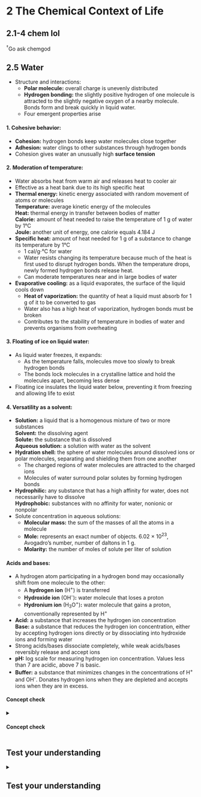 # **2** The Chemical Context of Life {#chem}

## **2.1-4** chem lol
<a class="footref">^&dagger;^</a><span class="footbody">Go ask chemgod</span>

## **2.5** Water
- Structure and interactions:
    - **Polar molecule:** overall charge is unevenly distributed
    - **Hydrogen bonding:** the slightly positive hydrogen of one molecule is attracted to the slightly negative oxygen of a nearby molecule. Bonds form and break quickly in liquid water.
    - Four emergent properties arise

#### 1. Cohesive behavior:
- **Cohesion:** hydrogen bonds keep water molecules close together
- **Adhesion:** water clings to other substances through hydrogen bonds
- Cohesion gives water an unusually high **surface tension**

#### 2. Moderation of temperature:
- Water absorbs heat from warm air and releases heat to cooler air
- Effective as a heat bank due to its high specific heat
- **Thermal energy:** kinetic energy associated with random movement of atoms or molecules  
    **Temperature:** average kinetic energy of the molecules  
    **Heat:** thermal energy in transfer between bodies of matter  
    **Calorie:** amount of heat needed to raise the temperature of 1 g of water by 1&deg;C  
    **Joule:** another unit of energy, one calorie equals 4.184 J
- **Specific heat:** amount of heat needed for 1 g of a substance to change its temperature by 1&deg;C
    - 1 cal/g$\cdot$&deg;C for water
    - Water resists changing its temperature because much of the heat is first used to disrupt hydrogen bonds. When the temperature drops, newly formed hydrogen bonds release heat.
    - Can moderate temperatures near and in large bodies of water
- **Evaporative cooling:** as a liquid evaporates, the surface of the liquid cools down
    - **Heat of vaporization:** the quantity of heat a liquid must absorb for 1 g of it to be converted to gas
    - Water also has a high heat of vaporization, hydrogen bonds must be broken
    - Contributes to the stability of temperature in bodies of water and prevents organisms from overheating

#### 3. Floating of ice on liquid water:
- As liquid water freezes, it expands:
    - As the temperature falls, molecules move too slowly to break hydrogen bonds
    - The bonds lock molecules in a crystalline lattice and hold the molecules apart, becoming less dense
- Floating ice insulates the liquid water below, preventing it from freezing and allowing life to exist

#### 4. Versatility as a solvent:
- **Solution:** a liquid that is a homogenous mixture of two or more substances  
    **Solvent:** the dissolving agent  
    **Solute:** the substance that is dissolved  
    **Aqueous solution:** a solution with water as the solvent
- **Hydration shell:** the sphere of water molecules around dissolved ions or polar molecules, separating and shielding them from one another
    - The charged regions of water molecules are attracted to the charged ions
    - Molecules of water surround polar solutes by forming hydrogen bonds
- **Hydrophilic:** any substance that has a high affinity for water, does not necessarily have to dissolve  
    **Hydrophobic:** substances with no affinity for water, nonionic or nonpolar
- Solute concentration in aqueous solutions:
    - **Molecular mass:** the sum of the masses of all the atoms in a molecule
    - **Mole:** represents an exact number of objects. 6.02 $\times$ 10^23^, Avogadro's number, number of daltons in 1 g.
    - **Molarity:** the number of moles of solute per liter of solution

#### Acids and bases:
- A hydrogen atom participating in a hydrogen bond may occasionally shift from one molecule to the other:
    - A **hydrogen ion** (H^+^) is transferred
    - **Hydroxide ion** (OH^-^)**:** water molecule that loses a proton
    - **Hydronium ion** (H~3~O^+^)**:** water molecule that gains a proton, conventionally represented by H^+^
- **Acid:** a substance that increases the hydrogen ion concentration  
    **Base:** a substance that reduces the hydrogen ion concentration, either by accepting hydrogen ions directly or by dissociating into hydroxide ions and forming water
- Strong acids/bases dissociate completely, while weak acids/bases reversibly release and accept ions
- **pH:** log scale for measuring hydrogen ion concentration. Values less than 7 are acidic, above 7 is basic.
- **Buffer:** a substance that minimizes changes in the concentrations of H^+^ and OH^-^. Donates hydrogen ions when they are depleted and accepts ions when they are in excess.

#### Concept check {.review}
<details>
<summary><h4>Concept check</h4></summary>

1. Describe how properties of water contribute to the upward movement of water in a tree.
    <blockquote class="spoiler">
    <p>Hydrogen bonds hold neighboring water molecules together. This cohesion helps the chain of water molecules move upward against gravity in water-conducting cells as water evaporates from the leaves. Adhesion between water molecules and the walls of the water-conducting cells also helps counter gravity.</p>
    </blockquote>

2. How can the freezing of water crack boulders?
    <blockquote class="spoiler">
    <p>As water freezes, it expands because water molecules move farther apart in forming ice crystals. When there is water in a crevice of a boulder, expansion due to freezing may crack the boulder.</p>
    </blockquote>

3. The concentration of the appetite-regulating hormone ghrelin is about 1.3 $\times$ 10^–10^ _M_ in a fasting person. How many molecules of ghrelin are in 1 L of blood?
    <blockquote class="spoiler">
    <p>A liter of blood would contain 7.8 $\times$ 10^13^ molecules of ghrelin (1.3 $\times$ 10^–10^ moles per liter $\times$ 6.02 $\times$ 10^23^ molecules per mole).</p>
    </blockquote>

4. Compared with a basic solution at pH 9, the same volume of an acidic solution at pH 4 has ___ times as many hydrogen ions (H^+^).
    <blockquote class="spoiler">
    <p>10^5^</p>
    </blockquote>

5. What would be the effect on the properties of the water molecule if oxygen and hydrogen had equal electronegativity?
    <blockquote class="spoiler">
    <p>The covalent bonds of water molecules would not be polar, and water molecules would not form hydrogen bonds with each other.</p>
    </blockquote>

</details>

## Test your understanding {#test02 .review}
<details>
<summary><h2>Test your understanding</h2></summary>

1. The reactivity of an atom arises from
    a. <span class="choice">the average distance of the outermost electron shell from the nucleus.</span> <span class="check">&cross;</span>
    b. <span class="choice">the existence of unpaired electrons in the valence shell.</span> <span class="check">&check;</span>
    c. <span class="choice">the sum of the potential energies of all the electron shells.</span> <span class="check">&cross;</span>
    d. <span class="choice">the potential energy of the valence shell.</span> <span class="check">&cross;</span>
    e. <span class="choice">the energy differences between the electron shells.</span> <span class="check">&cross;</span>

2. Which of the following statements correctly describes any chemical reaction that has reached equilibrium?
    a. <span class="choice">The concentrations of products and reactants are equal.</span> <span class="check">&cross;</span>
    b. <span class="choice">The reaction is now irreversible.</span> <span class="check">&cross;</span>
    c. <span class="choice">Both forward and reverse reactions have halted.</span> <span class="check">&cross;</span>
    d. <span class="choice">The rates of the forward and reverse reactions are equal.</span> <span class="check">&check;</span>
    e. <span class="choice">No reactants remain.</span> <span class="check">&cross;</span>

3. Many mammals control their body temperature by sweating. Which property of water is most directly responsible for the ability of sweat to lower body temperature?
    a. <span class="choice">water’s change in density when it condenses</span> <span class="check">&cross;</span>
    b. <span class="choice">water’s ability to dissolve molecules in the air</span> <span class="check">&cross;</span>
    c. <span class="choice">the release of heat by the formation of hydrogen bonds</span> <span class="check">&cross;</span>
    d. <span class="choice">the absorption of heat by the breaking of hydrogen bonds</span> <span class="check">&check;</span>
    e. <span class="choice">water’s high surface tension</span> <span class="check">&cross;</span>

4. We can be sure that a mole of table sugar and a mole of vitamin C are equal in their
    a. <span class="choice">mass in daltons.</span> <span class="check">&cross;</span>
    b. <span class="choice">mass in grams.</span> <span class="check">&check;</span>
    c. <span class="choice">volume.</span> <span class="check">&cross;</span>
    d. <span class="choice">number of atoms.</span> <span class="check">&cross;</span>
    e. <span class="choice">number of molecules.</span> <span class="check">&cross;</span>

5. Measurements show that the pH of a particular lake is 4.0. What is the hydrogen ion concentration of the lake?
    a. <span class="choice">4.0 _M_</span> <span class="check">&cross;</span>
    b. <span class="choice">10^-10^ _M_</span> <span class="check">&cross;</span>
    c. <span class="choice">10^-4^ _M_</span> <span class="check">&check;</span>
    d. <span class="choice">10^4^ _M_</span> <span class="check">&cross;</span>
    e. <span class="choice">4%</span> <span class="check">&cross;</span>

6. The atomic number of sulfur is 16. Sulfur combines with hydrogen by covalent bonding to form a compound, hydrogen sulfide. Based on the number of valence electrons in a sulfur atom, predict the molecular formula of the compound.
    a. <span class="choice">HS</span> <span class="check">&cross;</span>
    b. <span class="choice">HS~2~</span> <span class="check">&cross;</span>
    c. <span class="choice">H~2~S</span> <span class="check">&check;</span>
    d. <span class="choice">H~3~S~2~</span> <span class="check">&cross;</span>
    e. <span class="choice">H~4~S</span> <span class="check">&cross;</span>

7. What coefficients must be placed in the following blanks so that all atoms are accounted for in the products? C~6~H~12~O~6~ &rarr; ___ C~2~H~6~O + ___ CO
~2~
    a. <span class="choice">1; 2</span> <span class="check">&cross;</span>
    b. <span class="choice">3; 1</span> <span class="check">&cross;</span>
    c. <span class="choice">1; 3</span> <span class="check">&cross;</span>
    d. <span class="choice">1; 1</span> <span class="check">&cross;</span>
    e. <span class="choice">2; 2</span> <span class="check">&check;</span>

8. A slice of pizza has 500 kcal. If we could burn the pizza and use all the heat to warm a 50-L container of cold water, what would be the approximate increase in the temperature of the water?
    a. <span class="choice">50&deg;C</span> <span class="check">&cross;</span>
    b. <span class="choice">5&deg;C</span> <span class="check">&cross;</span>
    c. <span class="choice">1&deg;C</span> <span class="check">&cross;</span>
    d. <span class="choice">100&deg;C</span> <span class="check">&cross;</span>
    e. <span class="choice">10&deg;C</span> <span class="check">&check;</span>

</details>

<script src="js/footnotes.js"></script>

